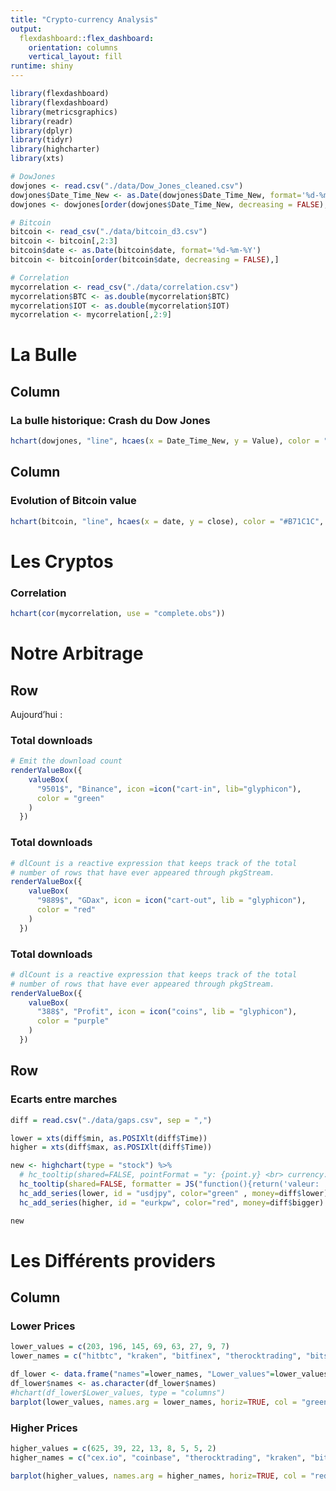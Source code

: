 ```yaml
---
title: "Crypto-currency Analysis"
output: 
  flexdashboard::flex_dashboard:
    orientation: columns
    vertical_layout: fill
runtime: shiny
---
```


```r
library(flexdashboard)
library(flexdashboard)
library(metricsgraphics)
library(readr)
library(dplyr)
library(tidyr)
library(highcharter)
library(xts)

# DowJones
dowjones <- read.csv("./data/Dow_Jones_cleaned.csv")
dowjones$Date_Time_New <- as.Date(dowjones$Date_Time_New, format='%d-%m-%Y')
dowjones <- dowjones[order(dowjones$Date_Time_New, decreasing = FALSE),]

# Bitcoin
bitcoin <- read_csv("./data/bitcoin_d3.csv")
bitcoin <- bitcoin[,2:3]
bitcoin$date <- as.Date(bitcoin$date, format='%d-%m-%Y')
bitcoin <- bitcoin[order(bitcoin$date, decreasing = FALSE),]

# Correlation
mycorrelation <- read_csv("./data/correlation.csv")
mycorrelation$BTC <- as.double(mycorrelation$BTC)
mycorrelation$IOT <- as.double(mycorrelation$IOT)
mycorrelation <- mycorrelation[,2:9]


```

La Bulle
=====================================
Column
-----------------------------------------------------------------------

### La bulle historique: Crash du Dow Jones

```r

hchart(dowjones, "line", hcaes(x = Date_Time_New, y = Value), color = "#633591", name="DowJones")
```

Column
-----------------------------------------------------------------------

### Evolution of Bitcoin value

```r
hchart(bitcoin, "line", hcaes(x = date, y = close), color = "#B71C1C", name="Bitcoin")
```

Les Cryptos
=====================================
### Correlation

```r
hchart(cor(mycorrelation, use = "complete.obs"))
```


Notre Arbitrage {data-orientation=rows}
=====================================

Row 
-----------------------------------------------------------------------

Aujourd'hui :

### Total downloads {.value-box}

```r

# Emit the download count
renderValueBox({
    valueBox(
      "9501$", "Binance", icon =icon("cart-in", lib="glyphicon"),
      color = "green"
    )
  })
```


### Total downloads {.value-box}

```r
# dlCount is a reactive expression that keeps track of the total
# number of rows that have ever appeared through pkgStream.
renderValueBox({
    valueBox(
      "9889$", "GDax", icon = icon("cart-out", lib = "glyphicon"),
      color = "red"
    )
  })
```

### Total downloads {.value-box}

```r
# dlCount is a reactive expression that keeps track of the total
# number of rows that have ever appeared through pkgStream.
renderValueBox({
    valueBox(
      "388$", "Profit", icon = icon("coins", lib = "glyphicon"),
      color = "purple"
    )
  })
```


Row
-----------------------------------------------------------------------

### Ecarts entre marches

```r

diff = read.csv("./data/gaps.csv", sep = ",")

lower = xts(diff$min, as.POSIXlt(diff$Time))
higher = xts(diff$max, as.POSIXlt(diff$Time))

new <- highchart(type = "stock") %>% 
  # hc_tooltip(shared=FALSE, pointFormat = "y: {point.y} <br> currency: {point.money}") %>% 
  hc_tooltip(shared=FALSE, formatter = JS("function(){return('valeur: '+ this.y+'<br> market: '+ this.point.money)}")) %>%
  hc_add_series(lower, id = "usdjpy", color="green" , money=diff$lower) %>%
  hc_add_series(higher, id = "eurkpw", color="red", money=diff$bigger)

new
```

Les Différents providers
=====================================

Column 
--------------------------------------------------------------------

### Lower Prices
```r
  
lower_values = c(203, 196, 145, 69, 63, 27, 9, 7)
lower_names = c("hitbtc", "kraken", "bitfinex", "therocktrading", "bitstamp", "itbit", "gemini", "cex.io")

df_lower <- data.frame("names"=lower_names, "Lower_values"=lower_values)
df_lower$names <- as.character(df_lower$names)
#hchart(df_lower$Lower_values, type = "columns")
barplot(lower_values, names.arg = lower_names, horiz=TRUE, col = "green")

```


### Higher Prices
```r
higher_values = c(625, 39, 22, 13, 8, 5, 5, 2)
higher_names = c("cex.io", "coinbase", "therocktrading", "kraken", "bitfinex", "gemini", "hitbtc", "itbit")

barplot(higher_values, names.arg = higher_names, horiz=TRUE, col = "red")

```